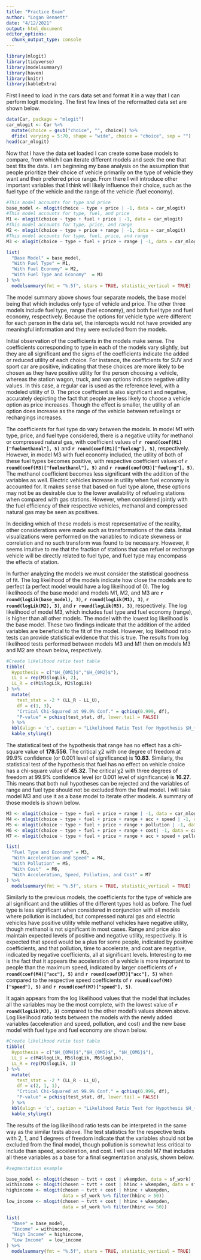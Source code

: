 ```yaml
---
title: "Practice Exam"
author: "Logan Bennett"
date: "4/12/2021"
output: html_document
editor_options: 
  chunk_output_type: console
---
```


```r
library(mlogit)
library(tidyverse)
library(modelsummary)
library(haven)
library(knitr)
library(kableExtra)
```

First I need to load in the cars data set and format it in a way that I can perform logit modeling. The first few lines of the reformatted data set are shown below.

```r
data(Car, package = "mlogit")
car_mlogit <- Car %>%
  mutate(choice = gsub("choice", "", choice)) %>%
  dfidx( varying = 5:70, shape = "wide", choice = "choice", sep = "")
head(car_mlogit)
```

Now that I have the data set loaded I can create some base models to compare, from which I can iterate different models and seek the one that best fits the data. I am beginning my base analysis on the assumption that people prioritize their choice of vehicle primarily on the type of vehicle they want and their preferred price range. From there I will introduce other important variables that I think will likely influence their choice, such as the fuel type of the vehicle and the range of the vehicle (fuel economy).

```r
#This model accounts for type and price
base_model <- mlogit(choice ~ type + price | -1, data = car_mlogit)
#This model accounts for type, fuel, and price
M1 <- mlogit(choice ~ type + fuel + price | -1, data = car_mlogit)
#This model accounts for type, price, and range
M2 <- mlogit(choice ~ type + price + range | -1, data = car_mlogit)
#This model accounts for type, fuel, price, and range
M3 <- mlogit(choice ~ type + fuel + price + range | -1, data = car_mlogit)

list(
  "Base Model" = base_model,
  "With Fuel Type" = M1,
  "With Fuel Economy" = M2,
  "With Fuel Type and Economy"  = M3
) %>%
  modelsummary(fmt = "%.5f", stars = TRUE, statistic_vertical = TRUE)
```

The model summary above shows four separate models, the base model being that which includes only type of vehicle and price. The other three models include fuel type, range (fuel economy), and both fuel type and fuel economy, respectively. Because the options for vehicle type were different for each person in the data set, the intercepts would not have provided any meaningful information and they were excluded from the models.

Initial observation of the coefficients in the models make sense. The coefficients corresponding to type in each of the models vary slightly, but they are all significant and the signs of the coefficients indicate the added or reduced utility of each choice. For instance, the coefficients for SUV and sport car are positive, indicating that these choices are more likely to be chosen as they have positive utility for the person choosing a vehicle, whereas the station wagon, truck, and van options indicate negative utility values. In this case, a regular car is used as the reference level, with a modeled utility of 0. The price coefficient is also significant and negative, accurately depicting the fact that people are less likely to choose a vehicle option as price increases. Though the effect is smaller, the utility of an option does increase as the range of the vehicle between refuelings or rechargings increases.

The coefficients for fuel type do vary between the models. In model M1 with type, price, and fuel type considered, there is a negative utility for methanol or compressed natural gas, with coefficient values of **`r round(coef(M1)["fuelmethanol"], 5)`** and **`r round(coef(M1)["fuelcng"], 5)`**, respectively. However, in model M3 with fuel economy included, the utility of both of these fuel types becomes positive, with respective coefficient values of **`r round(coef(M3)["fuelmethanol"], 5)`** and **`r round(coef(M3)["fuelcng"], 5)`**. The methanol coefficient becomes less significant with the addition of the variables as well. Electric vehicles increase in utility when fuel economy is accounted for. It makes sense that based on fuel type alone, these options may not be as desirable due to the lower availability of refueling stations when compared with gas stations. However, when considered jointly with the fuel efficiency of their respective vehicles, methanol and compressed natural gas may be seen as positives.

In deciding which of these models is most representative of the reality, other considerations were made such as transformations of the data. Initial visualizations were performed on the variables to indicate skewness or correlation and no such transform was found to be necessary. However, it seems intuitive to me that the fraction of stations that can refuel or recharge vehicle will be directly related to fuel type, and fuel type may encompass the effects of station.

In further analyzing the models we must consider the statistical goodness of fit. The log likelihood of the models indicate how close the models are to perfect (a perfect model would have a log likelihood of $0$). The log likelihoods of the base model and models M1, M2, and M3 are **`r round(logLik(base_model), 3)`**, **`r round(logLik(M1), 3)`**, **`r round(logLik(M2), 3)`**, and **`r round(logLik(M3), 3)`**, respectively. The log likelihood of model M3, which includes fuel type and fuel economy (range), is higher than all other models. The model with the lowest log likelihood is the base model. These two findings indicate that the addition of the added variables are beneficial to the fit of the model. However, log likelihood ratio tests can provide statistical evidence that this is true. The results from log likelihood tests performed between models M3 and M1 then on models M3 and M2 are shown below, respectively.

```r
#Create likelihood ratio test table
tibble(
  Hypothesis = c("$H_{0M1}$","$H_{0M2}$"),
  LL_U = rep(M3$logLik, 2),
  LL_R = c(M1$logLik, M2$logLik)
) %>%
  mutate(
    test_stat = -2 * (LL_R - LL_U),
    df = c(1, 3),
    "Crtical Chi-Squared at 99.9% Conf." = qchisq(0.999, df),
    "P-value" = pchisq(test_stat, df, lower.tail = FALSE)
  ) %>%
  kbl(align = 'c', caption = "Likelihood Ratio Test for Hypothesis $H_{0,M1}$ and $H_{0,M2}$") %>%
  kable_styling()
```

The statistical test of the hypothesis that range has no effect has a chi-square value of **178.556**. The critical χ2 with one degree of freedom at 99.9% confidence (or 0.001 level of significance) is **10.83**. Similarly, the statistical test of the hypothesis that fuel has no effect on vehicle choice has a chi-square value of **45.32**. The critical χ2 with three degrees of freedom at 99.9% confidence level (or 0.001 level of significance) is **16.27**.   This means that both null hypotheses can be rejected and the variables of range and fuel type should not be excluded from the final model. I will take model M3 and use it as a base model to iterate other models. A summary of those models is shown below.

```r

M3 <- mlogit(choice ~ type + fuel + price + range | -1, data = car_mlogit)
M4 <- mlogit(choice ~ type + fuel + price + range + acc + speed | -1, data = car_mlogit)
M5 <- mlogit(choice ~ type + fuel + price + range + pollution | -1, data = car_mlogit)
M6 <- mlogit(choice ~ type + fuel + price + range + cost| -1, data = car_mlogit)
M7 <- mlogit(choice ~ type + fuel + price + range + acc + speed + pollution + cost | -1, data = car_mlogit)

list(
  "Fuel Type and Economy" = M3,
  "With Acceleration and Speed" = M4,
  "With Pollution" = M5,
  "With Cost"  = M6,
  "With Acceleration, Speed, Pollution, and Cost" = M7
) %>%
  modelsummary(fmt = "%.5f", stars = TRUE, statistic_vertical = TRUE)
```

Similarly to the previous models, the coefficients for the type of vehicle are all significant and the utilities of the different types hold as before. The fuel type is less significant when considered in conjunction with all models where pollution is included, but compressed natural gas and electric vehicles have positive utility while methanol vehicles have negative utility, though methanol is not significant in most cases. Range and price also maintain expected levels of positive and negative utility, respectively. It is expected that speed would be a plus for some people, indicated by positive coefficients, and that pollution, time to accelerate, and cost are negative, indicated by negative coefficients, all at significant levels. Interesting to me is the fact that it appears the acceleration of a vehicle is more important to people than the maximum speed, indicated by larger coefficients of **`r round(coef(M4)["acc"], 5)`** and **`r round(coef(M7)["acc"], 5)`** when compared to the respective speed coefficients of **`r round(coef(M4)["speed"], 5)`** and **`r round(coef(M7)["speed"], 5)`**.

It again appears from the log likelihood values that the model that includes all the variables may be the most complete, with the lowest value of **`r round(logLik(M7), 3)`** compared to the other model's values shown above. Log likelihood ratio tests between the models with the newly added variables (acceleration and speed, pollution, and cost) and the new base model with fuel type and fuel economy are shown below.

```r
#Create likelihood ratio test table
tibble(
  Hypothesis = c("$H_{0M4}$","$H_{0M5}$", "$H_{0M6}$"),
  LL_U = c(M4$logLik, M5$logLik, M6$logLik),
  LL_R = rep(M3$logLik, 3)
) %>%
  mutate(
    test_stat = -2 * (LL_R - LL_U),
    df = c(2, 1, 1),
    "Crtical Chi-Squared at 99.9% Conf." = qchisq(0.999, df),
    "P-value" = pchisq(test_stat, df, lower.tail = FALSE)
  ) %>%
  kbl(align = 'c', caption = "Likelihood Ratio Test for Hypothesis $H_{0,M4}$, $H_{0,M5}$ and $H_{0,M6}$") %>%
  kable_styling()
```

The results of the log likelihood ratio tests can be interpreted in the same way as the similar tests above. The test statistics for the respective tests with 2, 1, and 1 degrees of freedom indicate that the variables should not be excluded from the final model, though pollution is somewhat less critical to include than speed, acceleration, and cost. I will use model M7 that includes all these variables as a base for a final segmentation analysis, shown below.

```r
#segmentation example

base_model <- mlogit(chosen ~ tvtt + cost | wkempden, data = sf_work)
withincome <- mlogit(chosen ~ tvtt + cost | hhinc + wkempden, data = sf_work)
highincome <- mlogit(chosen ~ tvtt + cost | hhinc + wkempden, 
                     data = sf_work %>% filter(hhinc > 50))
low_income <- mlogit(chosen ~ tvtt + cost | hhinc + wkempden, 
                     data = sf_work %>% filter(hhinc <= 50))

list(
  "Base" = base_model,
  "Income" = withincome,
  "High Income" = highincome,
  "Low Income"  = low_income
) %>%
  modelsummary(fmt = "%.5f", stars = TRUE, statistic_vertical = TRUE)
```

